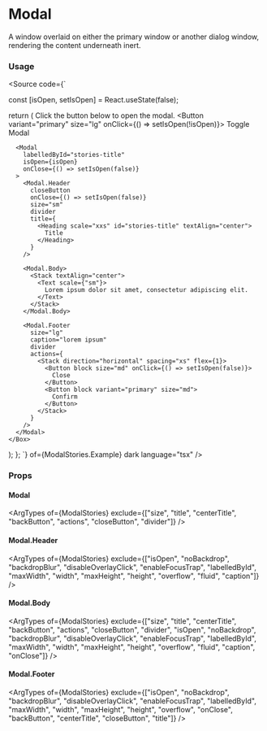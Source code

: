 
<Meta title="Components/Utils/Modal"  />

# Modal
A window overlaid on either the primary window or another dialog window, rendering the content underneath inert.

<Canvas>
  <Story of={ModalStories.Example} />
</Canvas>


### Usage
<Source code={`

  const [isOpen, setIsOpen] = React.useState(false);

  return (
    <Box p="md">
      <Text as="p">Click the button below to open the modal.</Text>
      <Button variant="primary" size="lg" onClick={() => setIsOpen(!isOpen)}>
        Toggle Modal
      </Button>

      <Modal
        labelledById="stories-title"
        isOpen={isOpen}
        onClose={() => setIsOpen(false)}
      >
        <Modal.Header
          closeButton
          onClose={() => setIsOpen(false)}
          size="sm"
          divider
          title={
            <Heading scale="xxs" id="stories-title" textAlign="center">
              Title
            </Heading>
          }
        />

        <Modal.Body>
          <Stack textAlign="center">
            <Text scale={"sm"}>
              Lorem ipsum dolor sit amet, consectetur adipiscing elit.
            </Text>
          </Stack>
        </Modal.Body>

        <Modal.Footer
          size="lg"
          caption="lorem ipsum"
          divider
          actions={
            <Stack direction="horizontal" spacing="xs" flex={1}>
              <Button block size="md" onClick={() => setIsOpen(false)}>
                Close
              </Button>
              <Button block variant="primary" size="md">
                Confirm
              </Button>
            </Stack>
          }
        />
      </Modal>
    </Box>
  );
};
`} of={ModalStories.Example} dark language="tsx" />

### Props
#### Modal
<ArgTypes of={ModalStories} exclude={["size", "title", "centerTitle", "backButton", "actions", "closeButton", "divider"]}  />

#### Modal.Header
<ArgTypes of={ModalStories} exclude={["isOpen", "noBackdrop", "backdropBlur", "disableOverlayClick", "enableFocusTrap", "labelledById", "maxWidth", "width", "maxHeight", "height", "overflow", "fluid", "caption"]} />

#### Modal.Body
<ArgTypes of={ModalStories} exclude={["size", "title", "centerTitle", "backButton", "actions", "closeButton", "divider", "isOpen", "noBackdrop", "backdropBlur", "disableOverlayClick", "enableFocusTrap", "labelledById", "maxWidth", "width", "maxHeight", "height", "overflow", "fluid", "caption", "onClose"]}  />

#### Modal.Footer
<ArgTypes of={ModalStories} exclude={["isOpen", "noBackdrop", "backdropBlur", "disableOverlayClick", "enableFocusTrap", "labelledById", "maxWidth", "width", "maxHeight", "height", "overflow", "onClose", "backButton", "centerTitle", "closeButton", "title"]} />